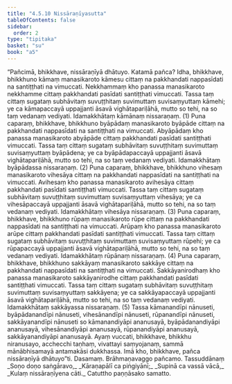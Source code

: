 ```yaml
---
title: "4.5.10 Nissāraṇīyasutta"
tableOfContents: false
sidebar:
  order: 2
type: "tipitaka"
basket: "su"
book: "a5"
---
```



<DynamicBreadcrumb />

<Division number="200" book="a5" bookNo="16" page="214">

<Paragraph number="1180" book="a5">
“Pañcimā, bhikkhave, nissāraṇīyā dhātuyo. Katamā pañca? Idha, bhikkhave, bhikkhuno kāmaṃ manasikaroto kāmesu cittaṃ na pakkhandati nappasīdati na santiṭṭhati na vimuccati. Nekkhammaṃ kho panassa manasikaroto nekkhamme cittaṃ pakkhandati pasīdati santiṭṭhati vimuccati. Tassa taṃ cittaṃ sugataṃ subhāvitaṃ suvuṭṭhitaṃ suvimuttaṃ suvisaṃyuttaṃ kāmehi; ye ca kāmapaccayā uppajjanti āsavā vighātapariḷāhā, mutto so tehi, na so taṃ vedanaṃ vediyati. Idamakkhātaṃ kāmānaṃ nissaraṇaṃ. (1)
</Paragraph>

<Paragraph number="1181" book="a5">
Puna caparaṃ, bhikkhave, bhikkhuno byāpādaṃ manasikaroto byāpāde cittaṃ na pakkhandati nappasīdati na santiṭṭhati na vimuccati. Abyāpādaṃ kho panassa manasikaroto abyāpāde cittaṃ pakkhandati pasīdati santiṭṭhati vimuccati. Tassa taṃ cittaṃ sugataṃ subhāvitaṃ suvuṭṭhitaṃ suvimuttaṃ suvisaṃyuttaṃ byāpādena; ye ca byāpādapaccayā uppajjanti āsavā vighātapariḷāhā, mutto so tehi, na so taṃ vedanaṃ vediyati. Idamakkhātaṃ byāpādassa nissaraṇaṃ. (2)
</Paragraph>

<Paragraph number="1182" book="a5">
Puna caparaṃ, bhikkhave, bhikkhuno vihesaṃ manasikaroto vihesāya cittaṃ na pakkhandati nappasīdati na santiṭṭhati na vimuccati. Avihesaṃ kho panassa manasikaroto avihesāya cittaṃ pakkhandati pasīdati santiṭṭhati vimuccati. Tassa taṃ cittaṃ sugataṃ subhāvitaṃ suvuṭṭhitaṃ suvimuttaṃ suvisaṃyuttaṃ vihesāya; ye ca vihesāpaccayā uppajjanti āsavā vighātapariḷāhā, mutto so tehi, na so taṃ vedanaṃ vediyati. Idamakkhātaṃ vihesāya nissaraṇaṃ. (3)
</Paragraph>

<Paragraph number="1183" book="a5">
Puna caparaṃ, bhikkhave, bhikkhuno rūpaṃ manasikaroto rūpe cittaṃ na pakkhandati nappasīdati na santiṭṭhati na vimuccati. Arūpaṃ kho panassa manasikaroto arūpe cittaṃ pakkhandati pasīdati santiṭṭhati vimuccati. Tassa taṃ cittaṃ sugataṃ subhāvitaṃ suvuṭṭhitaṃ suvimuttaṃ suvisaṃyuttaṃ rūpehi; ye ca rūpapaccayā uppajjanti āsavā vighātapariḷāhā, mutto so tehi, na so taṃ vedanaṃ vediyati. Idamakkhātaṃ rūpānaṃ nissaraṇaṃ. (4)
</Paragraph>

<Paragraph number="1184" book="a5">
Puna caparaṃ, bhikkhave, bhikkhuno sakkāyaṃ manasikaroto sakkāye cittaṃ na pakkhandati nappasīdati na santiṭṭhati na vimuccati. Sakkāyanirodhaṃ kho panassa manasikaroto sakkāyanirodhe cittaṃ pakkhandati pasīdati santiṭṭhati vimuccati. Tassa taṃ cittaṃ sugataṃ subhāvitaṃ suvuṭṭhitaṃ suvimuttaṃ suvisaṃyuttaṃ sakkāyena; ye ca sakkāyapaccayā uppajjanti āsavā vighātapariḷāhā, mutto so tehi, na so taṃ vedanaṃ vediyati. Idamakkhātaṃ sakkāyassa nissaraṇaṃ. (5)
</Paragraph>

<Paragraph number="1185" book="a5">
Tassa kāmanandīpi nānuseti, byāpādanandīpi nānuseti, vihesānandīpi nānuseti, rūpanandīpi nānuseti, sakkāyanandīpi nānuseti so kāmanandiyāpi ananusayā, byāpādanandiyāpi ananusayā, vihesānandiyāpi ananusayā, rūpanandiyāpi ananusayā, sakkāyanandiyāpi ananusayā. Ayaṃ vuccati, bhikkhave, bhikkhu niranusayo, acchecchi taṇhaṃ, vivattayi saṃyojanaṃ, sammā mānābhisamayā antamakāsi dukkhassa. Imā kho, bhikkhave, pañca nissāraṇīyā dhātuyo”ti.

</Paragraph>
</Division>

<Paragraph number="1186" type="center" book="a5">
Dasamaṃ.



</Paragraph>

<Paragraph number="1187" type="center" book="a5">
Brāhmaṇavaggo pañcamo.



</Paragraph>

<Paragraph number="1188" type="center" book="a5">
Tassuddānaṃ


</Paragraph>

<Paragraph number="1189" type="verses" book="a5">
_Soṇo doṇo saṅgāravo,_  
_Kāraṇapālī ca piṅgiyānī;_  
_Supinā ca vassā vācā,_  
_Kulaṃ nissāraṇīyena cāti._  


</Paragraph>

<Paragraph number="1190" type="center" book="a5">
Catuttho paṇṇāsako samatto.
</Paragraph>